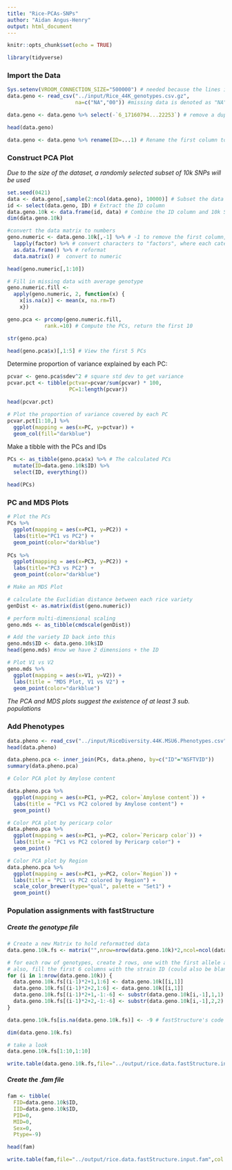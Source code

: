 ```yaml
---
title: "Rice-PCAs-SNPs"
author: "Aidan Angus-Henry"
output: html_document
---
```


```r
knitr::opts_chunk$set(echo = TRUE)
```

```r
library(tidyverse)
```

### Import the Data

```r
Sys.setenv(VROOM_CONNECTION_SIZE="500000") # needed because the lines in this file are very long.
data.geno <- read_csv("../input/Rice_44K_genotypes.csv.gz",
                      na=c("NA","00")) #missing data is denoted as "NA" or "00"
```

```r
data.geno <- data.geno %>% select(-`6_17160794...22253`) # remove a duplicate column
```

```r
head(data.geno)
```

```r
data.geno <- data.geno %>% rename(ID=...1) # Rename the first column to ID
```

### Construct PCA Plot

_Due to the size of the dataset, a randomly selected subset of 10k SNPs will be used_

```r
set.seed(0421)
data <- data.geno[,sample(2:ncol(data.geno), 10000)] # Subset the data
id <- select(data.geno, ID) # Extract the ID column
data.geno.10k <- data.frame(id, data) # Combine the ID column and 10k SNP subset
dim(data.geno.10k)
```

```r
#convert the data matrix to numbers
geno.numeric <- data.geno.10k[,-1] %>% # -1 to remove the first column, with names.
  lapply(factor) %>% # convert characters to "factors", where each category is internally represented as a number
  as.data.frame() %>% # reformat
  data.matrix() #  convert to numeric

head(geno.numeric[,1:10])
```

```r
# Fill in missing data with average genotype
geno.numeric.fill <-
  apply(geno.numeric, 2, function(x) {
    x[is.na(x)] <- mean(x, na.rm=T)
    x})
```

```r
geno.pca <- prcomp(geno.numeric.fill, 
            rank.=10) # Compute the PCs, return the first 10

str(geno.pca)  
```

```r
head(geno.pca$x)[,1:5] # View the first 5 PCs
```

Determine proportion of variance explained by each PC:
```r
pcvar <- geno.pca$sdev^2 # square std dev to get variance
pcvar.pct <- tibble(pctvar=pcvar/sum(pcvar) * 100,
                    PC=1:length(pcvar))

head(pcvar.pct)
```

```r
# Plot the proportion of variance covered by each PC
pcvar.pct[1:10,] %>% 
  ggplot(mapping = aes(x=PC, y=pctvar)) +
  geom_col(fill="darkblue")
```

Make a tibble with the PCs and IDs
```r
PCs <- as_tibble(geno.pca$x) %>% # The calculated PCs
  mutate(ID=data.geno.10k$ID) %>%
  select(ID, everything())

head(PCs)
```

### PC and MDS Plots

```r
# Plot the PCs
PCs %>% 
  ggplot(mapping = aes(x=PC1, y=PC2)) +
  labs(title="PC1 vs PC2") +
  geom_point(color="darkblue")
  
PCs %>% 
  ggplot(mapping = aes(x=PC3, y=PC2)) +
  labs(title="PC3 vs PC2") +
  geom_point(color="darkblue")
```

```r
# Make an MDS Plot

# calculate the Euclidian distance between each rice variety
genDist <- as.matrix(dist(geno.numeric))

# perform multi-dimensional scaling
geno.mds <- as_tibble(cmdscale(genDist))

# Add the variety ID back into this
geno.mds$ID <- data.geno.10k$ID 
head(geno.mds) #now we have 2 dimensions + the ID

# Plot V1 vs V2 
geno.mds %>% 
  ggplot(mapping = aes(x=V1, y=V2)) +
  labs(title = "MDS Plot, V1 vs V2") +
  geom_point(color="darkblue") 
```

_The PCA and MDS plots suggest the existence of at least 3 sub. populations_


### Add Phenotypes

```r
data.pheno <- read_csv("../input/RiceDiversity.44K.MSU6.Phenotypes.csv")
head(data.pheno)

data.pheno.pca <- inner_join(PCs, data.pheno, by=c("ID"="NSFTVID"))
summary(data.pheno.pca)
```

```r
# Color PCA plot by Amylose content

data.pheno.pca %>%
  ggplot(mapping = aes(x=PC1, y=PC2, color=`Amylose content`)) +
  labs(title = "PC1 vs PC2 colored by Amylose content") +
  geom_point()

# Color PCA plot by pericarp color
data.pheno.pca %>% 
  ggplot(mapping = aes(x=PC1, y=PC2, color=`Pericarp color`)) +
  labs(title = "PC1 vs PC2 colored by Pericarp color") +  
  geom_point()

# Color PCA plot by Region
data.pheno.pca %>%
  ggplot(mapping = aes(x=PC1, y=PC2, color=`Region`)) +
  labs(title = "PC1 vs PC2 colored by Region") +
  scale_color_brewer(type="qual", palette = "Set1") +
  geom_point()
```


### Population assignments with fastStructure


##### Create the genotype file

```r
# Create a new Matrix to hold reformatted data
data.geno.10k.fs <- matrix("",nrow=nrow(data.geno.10k)*2,ncol=ncol(data.geno.10k)-1+6)

# for each row of genotypes, create 2 rows, one with the first allele and one with the second allele.
# also, fill the first 6 columns with the strain ID (could also be blank but we need something there)
for (i in 1:nrow(data.geno.10k)) {
  data.geno.10k.fs[(i-1)*2+1,1:6] <- data.geno.10k[[i,1]]
  data.geno.10k.fs[(i-1)*2+2,1:6] <- data.geno.10k[[i,1]]
  data.geno.10k.fs[(i-1)*2+1,-1:-6] <- substr(data.geno.10k[i,-1],1,1)
  data.geno.10k.fs[(i-1)*2+2,-1:-6] <- substr(data.geno.10k[i,-1],2,2)
}

data.geno.10k.fs[is.na(data.geno.10k.fs)] <- -9 # fastStructure's code for missing data

dim(data.geno.10k.fs)

# take a look
data.geno.10k.fs[1:10,1:10]

write.table(data.geno.10k.fs,file="../output/rice.data.fastStructure.input.str", col.names = FALSE, row.names = FALSE, quote = FALSE)
```

##### Create the .fam file

```r
fam <- tibble(
  FID=data.geno.10k$ID,
  IID=data.geno.10k$ID,
  PID=0,
  MID=0,
  Sex=0,
  Ptype=-9)

head(fam)
```

```r
write.table(fam,file="../output/rice.data.fastStructure.input.fam",col.names = FALSE, row.names = FALSE, quote = FALSE)
```


